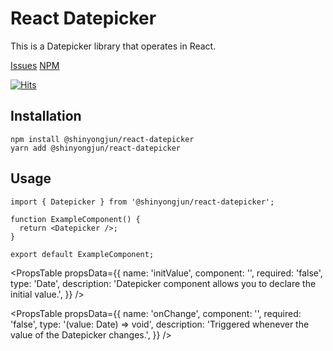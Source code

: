 # React Datepicker

This is a Datepicker library that operates in React.

[Issues](https://github.com/shinyj1991/react-datepicker/issues)
[NPM](https://www.npmjs.com/package/@shinyongjun/react-datepicker)

[![Hits](https://hits.seeyoufarm.com/api/count/incr/badge.svg?url=https%3A%2F%2Fgithub.com%2Fshinyj1991%2Freact-datepicker&count_bg=%2379C83D&title_bg=%23555555&icon=&icon_color=%23E7E7E7&title=hits&edge_flat=false)](https://hits.seeyoufarm.com)

## Installation

```
npm install @shinyongjun/react-datepicker
yarn add @shinyongjun/react-datepicker
```

## Usage

```tsx
import { Datepicker } from '@shinyongjun/react-datepicker';

function ExampleComponent() {
  return <Datepicker />;
}

export default ExampleComponent;
```

<PropsTable
  propsData={{
    name: 'initValue',
    component: '<Datepicker />',
    required: 'false',
    type: 'Date',
    description:
      'Datepicker component allows you to declare the initial value.',
  }}
/>

<PropsTable
  propsData={{
    name: 'onChange',
    component: '<Datepicker />',
    required: 'false',
    type: '(value: Date) => void',
    description: 'Triggered whenever the value of the Datepicker changes.',
  }}
/>

